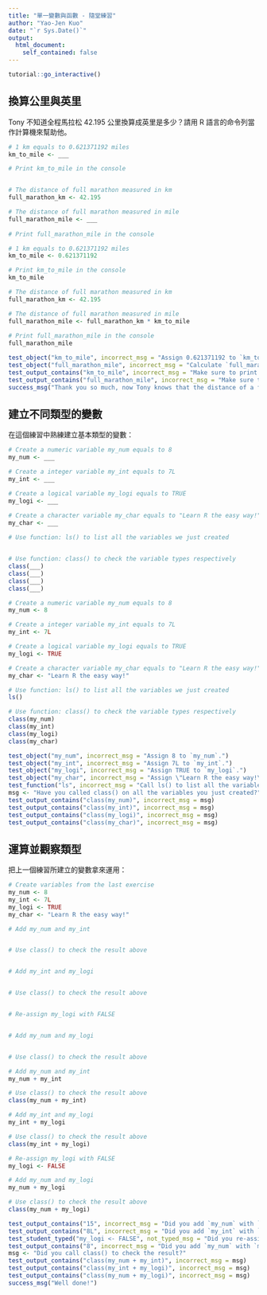 ```yaml
---
title: "單一變數與函數 - 隨堂練習"
author: "Yao-Jen Kuo"
date: "`r Sys.Date()`"
output: 
  html_document:
    self_contained: false
---
```


```r
tutorial::go_interactive()
```

## 換算公里與英里

Tony 不知道全程馬拉松 42.195 公里換算成英里是多少？請用 R 語言的命令列當作計算機來幫助他。

```r
# 1 km equals to 0.621371192 miles
km_to_mile <- ___

# Print km_to_mile in the console


# The distance of full marathon measured in km
full_marathon_km <- 42.195

# The distance of full marathon measured in mile
full_marathon_mile <- ___
  
# Print full_marathon_mile in the console

```

```r
# 1 km equals to 0.621371192 miles
km_to_mile <- 0.621371192

# Print km_to_mile in the console
km_to_mile

# The distance of full marathon measured in km
full_marathon_km <- 42.195

# The distance of full marathon measured in mile
full_marathon_mile <- full_marathon_km * km_to_mile
  
# Print full_marathon_mile in the console
full_marathon_mile
```

```r
test_object("km_to_mile", incorrect_msg = "Assign 0.621371192 to `km_to_mile`.")
test_object("full_marathon_mile", incorrect_msg = "Calculate `full_marathon_mile` by multiplying `full_marathon_km` with `km_to_mile`.")
test_output_contains("km_to_mile", incorrect_msg = "Make sure to print `km_to_mile`.")
test_output_contains("full_marathon_mile", incorrect_msg = "Make sure to print `full_marathon_mile`.")
success_msg("Thank you so much, now Tony knows that the distance of a full marathon course is 26.2 miles!")
```

## 建立不同類型的變數

在這個練習中熟練建立基本類型的變數：

```r
# Create a numeric variable my_num equals to 8
my_num <- ___

# Create a integer variable my_int equals to 7L
my_int <- ___

# Create a logical variable my_logi equals to TRUE
my_logi <- ___

# Create a character variable my_char equals to "Learn R the easy way!"
my_char <- ___
  
# Use function: ls() to list all the variables we just created


# Use function: class() to check the variable types respectively
class(___)
class(___)
class(___)
class(___)
```

```r
# Create a numeric variable my_num equals to 8
my_num <- 8

# Create a integer variable my_int equals to 7L
my_int <- 7L

# Create a logical variable my_logi equals to TRUE
my_logi <- TRUE

# Create a character variable my_char equals to "Learn R the easy way!"
my_char <- "Learn R the easy way!"

# Use function: ls() to list all the variables we just created
ls()

# Use function: class() to check the variable types respectively
class(my_num)
class(my_int)
class(my_logi)
class(my_char)
```

```r
test_object("my_num", incorrect_msg = "Assign 8 to `my_num`.")
test_object("my_int", incorrect_msg = "Assign 7L to `my_int`.")
test_object("my_logi", incorrect_msg = "Assign TRUE to `my_logi`.")
test_object("my_char", incorrect_msg = "Assign \"Learn R the easy way!\" to `my_logi`.")
test_function("ls", incorrect_msg = "Call ls() to list all the variables.")
msg <- "Have you called class() on all the variables you just created?"
test_output_contains("class(my_num)", incorrect_msg = msg)
test_output_contains("class(my_int)", incorrect_msg = msg)
test_output_contains("class(my_logi)", incorrect_msg = msg)
test_output_contains("class(my_char)", incorrect_msg = msg)
```

## 運算並觀察類型

把上一個練習所建立的變數拿來運用：

```r
# Create variables from the last exercise
my_num <- 8
my_int <- 7L
my_logi <- TRUE
my_char <- "Learn R the easy way!"
```

```r
# Add my_num and my_int


# Use class() to check the result above


# Add my_int and my_logi


# Use class() to check the result above


# Re-assign my_logi with FALSE


# Add my_num and my_logi


# Use class() to check the result above

```

```r
# Add my_num and my_int
my_num + my_int

# Use class() to check the result above
class(my_num + my_int)

# Add my_int and my_logi
my_int + my_logi

# Use class() to check the result above
class(my_int + my_logi)

# Re-assign my_logi with FALSE
my_logi <- FALSE

# Add my_num and my_logi
my_num + my_logi

# Use class() to check the result above
class(my_num + my_logi)
```

```r
test_output_contains("15", incorrect_msg = "Did you add `my_num` with `my_int`?")
test_output_contains("8L", incorrect_msg = "Did you add `my_int` with `my_logi`?")
test_student_typed("my_logi <- FALSE", not_typed_msg = "Did you re-assign FALSE to `my_logi`?")
test_output_contains("8", incorrect_msg = "Did you add `my_num` with `my_logi`?")
msg <- "Did you call class() to check the result?"
test_output_contains("class(my_num + my_int)", incorrect_msg = msg)
test_output_contains("class(my_int + my_logi)", incorrect_msg = msg)
test_output_contains("class(my_num + my_logi)", incorrect_msg = msg)
success_msg("Well done!")
```